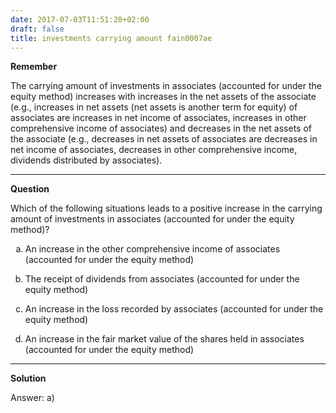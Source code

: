 ```yaml
---
date: 2017-07-03T11:51:20+02:00
draft: false
title: investments carrying amount fain0007ae
---
```


**Remember**

The carrying amount of investments in associates (accounted for under the equity method) increases with increases in the net assets of the associate (e.g., increases in net assets (net assets is another term for equity) of associates are increases in net income of associates, increases in other comprehensive income of associates) and decreases in the net assets of the associate (e.g., decreases in net assets of associates are decreases in net income of associates, decreases in other comprehensive income, dividends distributed by associates).

***

**Question **

Which of the following situations leads to a positive increase in the carrying amount of investments in associates (accounted for under the equity method)?

a) An increase in the other comprehensive income of associates (accounted for under the equity method)

b) The receipt of dividends from associates (accounted for under the equity method)

c) An increase in the loss recorded by associates (accounted for under the equity method)

d) An increase in the fair market value of the shares held in associates (accounted for under the equity method)

***

**Solution**

Answer: a)
